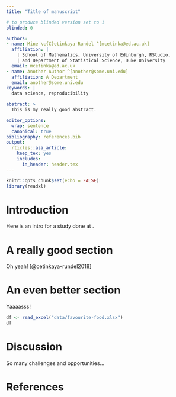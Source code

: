```yaml
---
title: "Title of manuscript"

# to produce blinded version set to 1
blinded: 0

authors:
- name: Mine \c{C}etinkaya-Rundel ^[mcetinka@ed.ac.uk]
  affiliation: |
    | School of Mathematics, University of Edinburgh, RStudio,
    | and Department of Statistical Science, Duke University
  email: mcetinka@ed.ac.uk
- name: Another Author ^[another@some.uni.edu]
  affiliation: A Department
  email: another@some.uni.edu
keywords: |
  data science, reproducibility

abstract: >
  This is my really good abstract.

editor_options:
  wrap: sentence
  canonical: true
bibliography: references.bib
output:
  rticles::asa_article:
    keep_tex: yes
    includes:
      in_header: header.tex
---
```


```r
knitr::opts_chunk$set(echo = FALSE)
library(readxl)
```

# Introduction

Here is an intro for a study done at \school{}.

# A really good section

Oh yeah!
[@cetinkaya-rundel2018]

# An even better section

Yaaaasss!

```r
df <- read_excel("data/favourite-food.xlsx")
df
```

# Discussion

So many challenges and opportunities...

\newpage

# References {.unnumbered}
